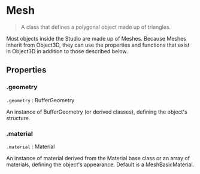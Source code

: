 # Mesh

> A class that defines a polygonal object made up of triangles.

Most objects inside the Studio are made up of Meshes. Because Meshes inherit from Object3D, they can use the properties and functions that exist in Object3D in addition to those described below.

## Properties

### .geometry

`.geometry` : BufferGeometry

An instance of BufferGeometry (or derived classes), defining the object's structure.

### .material

`.material` : Material

An instance of material derived from the Material base class or an array of materials, defining the object's appearance. Default is a MeshBasicMaterial.
